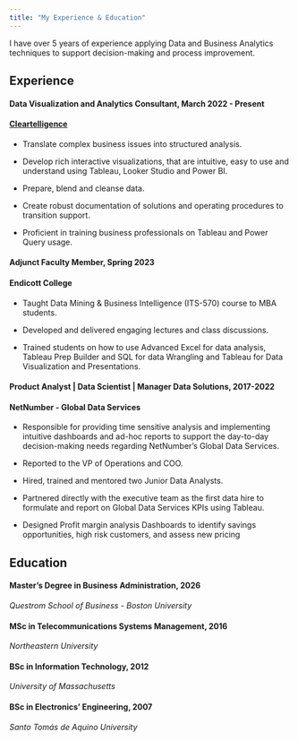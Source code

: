 ```yaml
---
title: "My Experience & Education"
---
```


I have over 5 years of experience applying Data and Business Analytics techniques to support decision-making and process improvement.

## **Experience**

#### **Data Visualization and Analytics Consultant,** March 2022 - Present 

#### [Cleartelligence](https://www.cleartelligence.com/)

-   Translate complex business issues into structured analysis.

-   Develop rich interactive visualizations, that are intuitive, easy to use and understand using Tableau, Looker Studio and Power BI.

-   Prepare, blend and cleanse data.

-   Create robust documentation of solutions and operating procedures to transition support.

-   Proficient in training business professionals on Tableau and Power Query usage.

#### **Adjunct Faculty Member,** Spring 2023 

#### Endicott College

-   Taught Data Mining & Business Intelligence (ITS-570) course to MBA students.

-   Developed and delivered engaging lectures and class discussions.

-   Trained students on how to use Advanced Excel for data analysis, Tableau Prep Builder and SQL for data Wrangling and Tableau for Data Visualization and Presentations.

#### **Product Analyst \| Data Scientist \| Manager Data Solutions,** 2017-2022 

#### NetNumber - Global Data Services

-   Responsible for providing time sensitive analysis and implementing intuitive dashboards and ad-hoc reports to support the day-to-day decision-making needs regarding NetNumber's Global Data Services.

-   Reported to the VP of Operations and COO.

-   Hired, trained and mentored two Junior Data Analysts.

-   Partnered directly with the executive team as the first data hire to formulate and report on Global Data Services KPIs using Tableau.

-   Designed Profit margin analysis Dashboards to identify savings opportunities, high risk customers, and assess new pricing

## **Education**

#### **Master's Degree in Business Administration,** 2026

*Questrom School of Business - Boston University*

#### **MSc in Telecommunications Systems Management,** 2016

*Northeastern University*

#### **BSc in Information Technology, 2012**

*University of Massachusetts*

#### **BSc in Electronics' Engineering, 2007**

*Santo Tomás de Aquino University*

